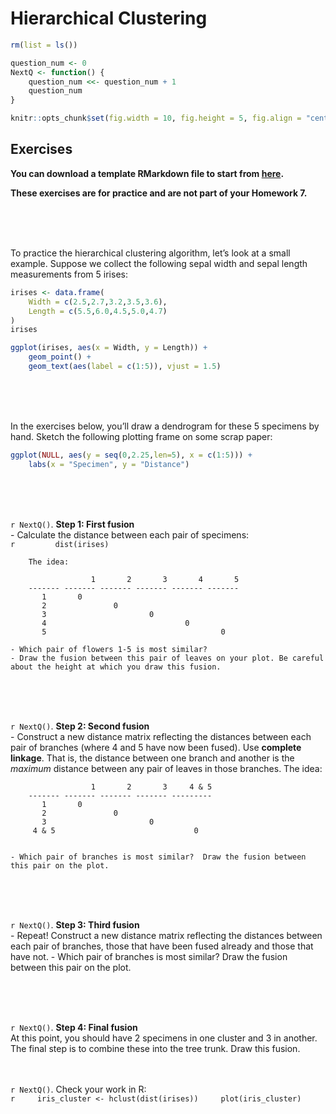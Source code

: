 # Hierarchical Clustering

```r
rm(list = ls())

question_num <- 0
NextQ <- function() {
    question_num <<- question_num + 1
    question_num
}

knitr::opts_chunk$set(fig.width = 10, fig.height = 5, fig.align = "center")
```

## Exercises

**You can download a template RMarkdown file to start from [here](template_rmds/17-hclust.Rmd).**

**These exercises are for practice and are not part of your Homework 7.**

<br>
<br>
<br>

To practice the hierarchical clustering algorithm, let's look at a small example. Suppose we collect the following sepal width and sepal length measurements from 5 irises:

```r
irises <- data.frame(
    Width = c(2.5,2.7,3.2,3.5,3.6),
    Length = c(5.5,6.0,4.5,5.0,4.7)
)
irises

ggplot(irises, aes(x = Width, y = Length)) +
    geom_point() + 
    geom_text(aes(label = c(1:5)), vjust = 1.5)
```

<br>
<br>
<br>

In the exercises below, you'll draw a dendrogram for these 5 specimens by hand. Sketch the following plotting frame on some scrap paper:


```r
ggplot(NULL, aes(y = seq(0,2.25,len=5), x = c(1:5))) +
    labs(x = "Specimen", y = "Distance")
```

<br>
<br>
<br>

`r NextQ()`.  **Step 1: First fusion**    
    - Calculate the distance between each pair of specimens:    
        ```r
        dist(irises)
        ```    
        
        The idea:    
        
                      1       2       3       4       5
        ------- ------- ------- ------- ------- -------  
           1       0
           2               0
           3                       0
           4                               0
           5                                       0
    
    - Which pair of flowers 1-5 is most similar?
    - Draw the fusion between this pair of leaves on your plot. Be careful about the height at which you draw this fusion.

<br>
<br>
<br>

`r NextQ()`. **Step 2: Second fusion**    
    - Construct a new distance matrix reflecting the distances between each pair of branches (where 4 and 5 have now been fused). Use **complete linkage**. That is, the distance between one branch and another is the *maximum* distance between any pair of leaves in those branches. The idea:    

                      1       2       3     4 & 5
        ------- ------- ------- ------- ---------  
           1       0
           2               0
           3                       0
         4 & 5                               0
                                              

    - Which pair of branches is most similar?  Draw the fusion between this pair on the plot.

<br>
<br>
<br>

`r NextQ()`. **Step 3: Third fusion**    
    - Repeat! Construct a new distance matrix reflecting the distances between each pair of branches, those that have been fused already and those that have not.
    - Which pair of branches is most similar? Draw the fusion between this pair on the plot.

<br>
<br>
<br>

`r NextQ()`. **Step 4: Final fusion**    
    At this point, you should have 2 specimens in one cluster and 3 in another. The final step is to combine these into the tree trunk. Draw this fusion.
<br>
<br>
<br>

`r NextQ()`. Check your work in R:    
    ```r
    iris_cluster <- hclust(dist(irises))
    plot(iris_cluster)
    ```
 
 


